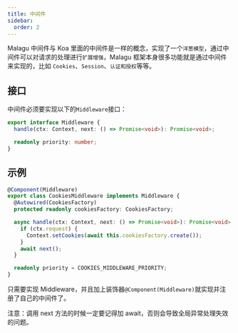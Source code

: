 ```yaml
---
title: 中间件
sidebar:
  order: 2
---
```


Malagu 中间件与 Koa 里面的中间件是一样的概念，实现了一个`洋葱模型`，通过中间件可以对请求的处理进行`扩展增强`，Malagu 框架本身很多功能就是通过中间件来实现的，比如 `Cookies`、`Session`、`认证和授权`等等。

## 接口

中间件必须要实现以下的`Middleware`接口：

```typescript
export interface Middleware {
  handle(ctx: Context, next: () => Promise<void>): Promise<void>;

  readonly priority: number;
}
```

## 示例

```typescript
@Component(Middleware)
export class CookiesMiddleware implements Middleware {
  @Autowired(CookiesFactory)
  protected readonly cookiesFactory: CookiesFactory;

  async handle(ctx: Context, next: () => Promise<void>): Promise<void> {
    if (ctx.request) {
      Context.setCookies(await this.cookiesFactory.create());
    }
    await next();
  }

  readonly priority = COOKIES_MIDDLEWARE_PRIORITY;
}
```

只需要实现 Middleware，并且加上装饰器`@Component(Middleware)`就实现并注册了自己的中间件了。

注意：调用 next 方法的时候一定要记得加 await，否则会导致全局异常处理失效的问题。
